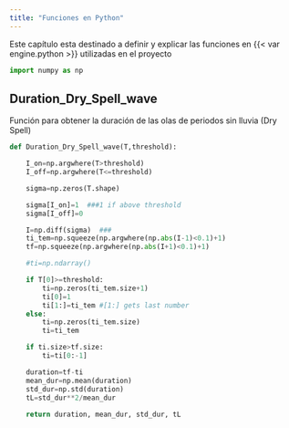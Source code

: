 ```yaml
---
title: "Funciones en Python"
---
```


Este capítulo esta destinado a definir y explicar las funciones en {{< var engine.python >}} utilizadas en el proyecto

```python
import numpy as np
```



##  Duration_Dry_Spell_wave

Función para obtener la duración de las olas de periodos sin lluvia (Dry Spell)

```python
def Duration_Dry_Spell_wave(T,threshold):

    I_on=np.argwhere(T>threshold)
    I_off=np.argwhere(T<=threshold)

    sigma=np.zeros(T.shape)

    sigma[I_on]=1  ###1 if above threshold
    sigma[I_off]=0

    I=np.diff(sigma)  ###
    ti_tem=np.squeeze(np.argwhere(np.abs(I-1)<0.1)+1)
    tf=np.squeeze(np.argwhere(np.abs(I+1)<0.1)+1)

    #ti=np.ndarray()

    if T[0]>=threshold:
        ti=np.zeros(ti_tem.size+1)
        ti[0]=1
        ti[1:]=ti_tem #[1:] gets last number
    else:
        ti=np.zeros(ti_tem.size)
        ti=ti_tem

    if ti.size>tf.size:
        ti=ti[0:-1]

    duration=tf-ti
    mean_dur=np.mean(duration)
    std_dur=np.std(duration)
    tL=std_dur**2/mean_dur
   
    return duration, mean_dur, std_dur, tL

```

